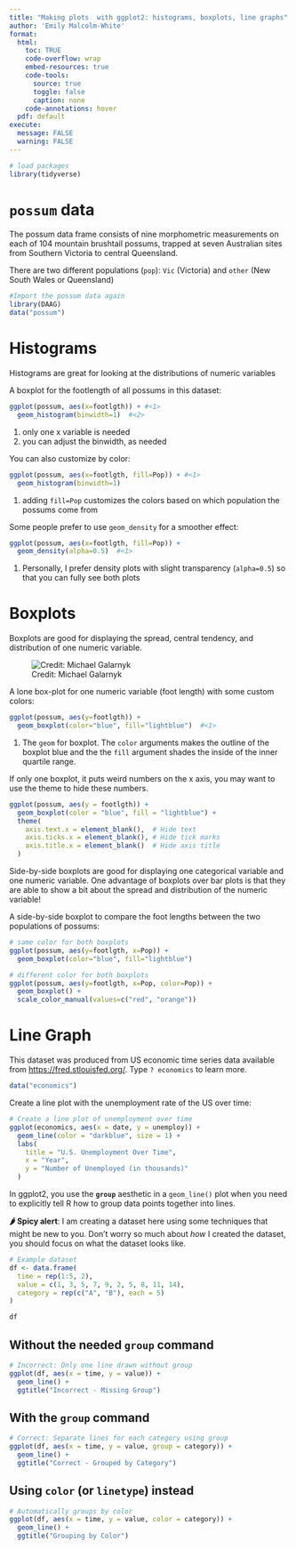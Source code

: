 ```yaml
---
title: "Making plots  with ggplot2: histograms, boxplots, line graphs"
author: 'Emily Malcolm-White'
format:
  html: 
    toc: TRUE
    code-overflow: wrap
    embed-resources: true
    code-tools:
      source: true
      toggle: false
      caption: none
    code-annotations: hover
  pdf: default
execute: 
  message: FALSE
  warning: FALSE
---
```



```r
# load packages
library(tidyverse)
```

# `possum` data

The possum data frame consists of nine morphometric measurements on each of 104 mountain brushtail possums, trapped at seven Australian sites from Southern Victoria to central Queensland.

There are two different populations (`pop`):  `Vic` (Victoria) and `other` (New South Wales or Queensland)

```r
#Import the possum data again
library(DAAG)
data("possum")
```


# Histograms

:::callout-tip
Histograms are great for looking at the distributions of numeric variables
:::

A boxplot for the footlength of all possums in this dataset: 

```r
ggplot(possum, aes(x=footlgth)) + #<1> 
  geom_histogram(binwidth=1)  #<2>
```

1. only one x variable is needed
2. you can adjust the binwidth, as needed


You can also customize by color: 

```r
ggplot(possum, aes(x=footlgth, fill=Pop)) + #<1> 
  geom_histogram(binwidth=1)  
```

1. adding `fill=Pop` customizes the colors based on which population the possums come from

Some people prefer to use `geom_density` for a smoother effect: 

```r
ggplot(possum, aes(x=footlgth, fill=Pop)) +
  geom_density(alpha=0.5)  #<1>
```

1. Personally, I prefer density plots with slight transparency (`alpha=0.5`) so that you can fully see both plots


# Boxplots

:::callout-tip
Boxplots are good for displaying the spread, central tendency, and distribution of one numeric variable. 
:::

![Credit: Michael Galarnyk](https://miro.medium.com/max/9000/1*2c21SkzJMf3frPXPAR_gZA.png)

A lone box-plot for one numeric variable (foot length) with some custom colors: 

```r
ggplot(possum, aes(y=footlgth)) +
  geom_boxplot(color="blue", fill="lightblue")  #<1> 
```

1. The `geom` for boxplot. The `color` arguments makes the outline of the boxplot blue and the the `fill` argument shades the inside of the inner quartile range. 

:::{callout-tip}

If only one boxplot, it puts weird numbers on the x axis, you may want to use the theme to hide these numbers. 

```r
ggplot(possum, aes(y = footlgth)) +
  geom_boxplot(color = "blue", fill = "lightblue") +
  theme(
    axis.text.x = element_blank(),  # Hide text
    axis.ticks.x = element_blank(), # Hide tick marks
    axis.title.x = element_blank()  # Hide axis title
  )
```

:::

:::callout-tip
Side-by-side boxplots are good for displaying one categorical variable and one numeric variable. One advantage of boxplots over bar plots is that they are able to show a bit about the spread and distribution of the numeric variable! 
:::

A side-by-side boxplot to compare the foot lengths between the two populations of possums: 

```r
# same color for both boxplots
ggplot(possum, aes(y=footlgth, x=Pop)) +
  geom_boxplot(color="blue", fill="lightblue")

# different color for both boxplots
ggplot(possum, aes(y=footlgth, x=Pop, color=Pop)) +
  geom_boxplot() + 
  scale_color_manual(values=c("red", "orange"))
```

# Line Graph

This dataset was produced from US economic time series data available from [https://fred.stlouisfed.org/](https://fred.stlouisfed.org/). Type `? economics` to learn more. 

```r
data("economics")
```

Create a line plot with the unemployment rate of the US over time: 

```r
# Create a line plot of unemployment over time
ggplot(economics, aes(x = date, y = unemploy)) +
  geom_line(color = "darkblue", size = 1) +
  labs(
    title = "U.S. Unemployment Over Time",
    x = "Year",
    y = "Number of Unemployed (in thousands)"
  ) 
```

:::callout-tip

In ggplot2, you use the **`group`** aesthetic in a `geom_line()` plot when you need to explicitly tell R how to group data points together into lines.

**🌶️ Spicy alert**: I am creating a dataset here using some techniques that might be new to you. Don't worry so much about *how* I created the dataset, you should focus on what the dataset looks like. 

```r
# Example dataset
df <- data.frame(
  time = rep(1:5, 2),
  value = c(1, 3, 5, 7, 9, 2, 5, 8, 11, 14),
  category = rep(c("A", "B"), each = 5)
)

df

```

## Without the needed `group` command

```r
# Incorrect: Only one line drawn without group
ggplot(df, aes(x = time, y = value)) +
  geom_line() +
  ggtitle("Incorrect - Missing Group")
```


## With the `group` command

```r
# Correct: Separate lines for each category using group
ggplot(df, aes(x = time, y = value, group = category)) +
  geom_line() +
  ggtitle("Correct - Grouped by Category")
```

## Using `color` (or `linetype`) instead

```r
# Automatically groups by color
ggplot(df, aes(x = time, y = value, color = category)) +
  geom_line() +
  ggtitle("Grouping by Color")
```

:::
